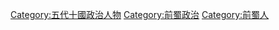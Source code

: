 [[Category:五代十國政治人物|Category:五代十國政治人物]]
[[Category:前蜀政治|Category:前蜀政治]]
[[Category:前蜀人|Category:前蜀人]]